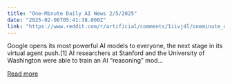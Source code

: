 ```yaml
---
title: "One-Minute Daily AI News 2/5/2025"
date: "2025-02-06T05:41:38.000Z"
link: "https://www.reddit.com/r/artificial/comments/1iivj4l/oneminute_daily_ai_news_252025/"
---
```


Google opens its most powerful AI models to everyone, the next stage in its virtual agent push.[1]
 AI researchers at Stanford and the University of Washington were able to train an AI “reasoning” mod...

[Read more](https://www.reddit.com/r/artificial/comments/1iivj4l/oneminute_daily_ai_news_252025/)
